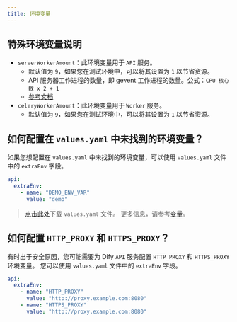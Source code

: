 ```yaml
---
title: 环境变量
---
```


## 特殊环境变量说明
- `serverWorkerAmount`：此环境变量用于 `API` 服务。
  - 默认值为 `9`，如果您在测试环境中，可以将其设置为 `1` 以节省资源。
  - API 服务器工作进程的数量，即 gevent 工作进程的数量。公式：`CPU 核心数 x 2 + 1`
  - [参考文档](https://docs.gunicorn.org/en/stable/design.html#how-many-workers)
- `celeryWorkerAmount`：此环境变量用于 `Worker` 服务。
  - 默认值为 `9`，如果您在测试环境中，可以将其设置为 `1` 以节省资源。

## 如何配置在 `values.yaml` 中未找到的环境变量？

如果您想配置在 `values.yaml` 中未找到的环境变量，可以使用 `values.yaml` 文件中的 `extraEnv` 字段。

````yaml
api:
  extraEnv:
    - name: "DEMO_ENV_VAR"
      value: "demo"
````

> <a href="/assets/values.yaml" download="values.yaml">点击此处</a>下载 `values.yaml` 文件。
更多信息，请参考[变量](/user-guide/build-app/flow-app/variables)。

## 如何配置 `HTTP_PROXY` 和 `HTTPS_PROXY`？
有时出于安全原因，您可能需要为 Dify `API` 服务配置 `HTTP_PROXY` 和 `HTTPS_PROXY` 环境变量。
您可以使用 `values.yaml` 文件中的 `extraEnv` 字段。

````yaml
api:
  extraEnv:
    - name: "HTTP_PROXY"
      value: "http://proxy.example.com:8080"
    - name: "HTTPS_PROXY"
      value: "http://proxy.example.com:8080"
````
